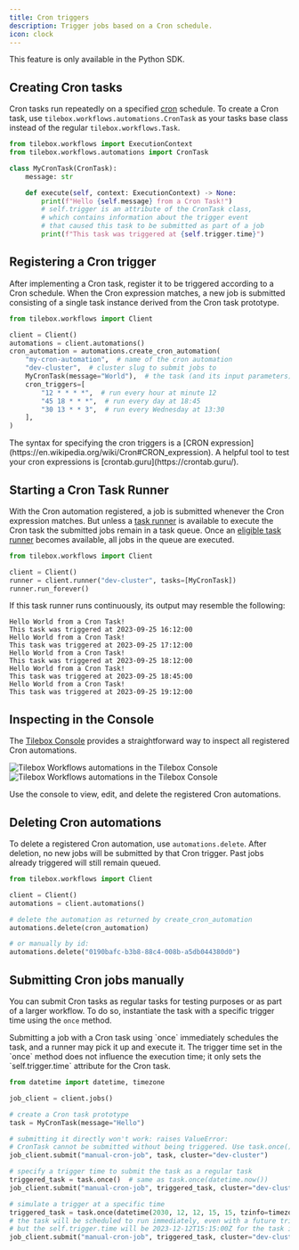 ```yaml
---
title: Cron triggers
description: Trigger jobs based on a Cron schedule.
icon: clock
---
```


<Note>
  This feature is only available in the Python SDK.
</Note>

## Creating Cron tasks

Cron tasks run repeatedly on a specified [cron](https://en.wikipedia.org/wiki/Cron) schedule.
To create a Cron task, use `tilebox.workflows.automations.CronTask` as your tasks base class instead of the regular `tilebox.workflows.Task`.

```python Python
from tilebox.workflows import ExecutionContext
from tilebox.workflows.automations import CronTask

class MyCronTask(CronTask):
    message: str

    def execute(self, context: ExecutionContext) -> None:
        print(f"Hello {self.message} from a Cron Task!")
        # self.trigger is an attribute of the CronTask class,
        # which contains information about the trigger event
        # that caused this task to be submitted as part of a job
        print(f"This task was triggered at {self.trigger.time}")
```

## Registering a Cron trigger

After implementing a Cron task, register it to be triggered according to a Cron schedule.
When the Cron expression matches, a new job is submitted consisting of a single task instance derived from the Cron task prototype.

```python Python
from tilebox.workflows import Client

client = Client()
automations = client.automations()
cron_automation = automations.create_cron_automation(
    "my-cron-automation",  # name of the cron automation
    "dev-cluster",  # cluster slug to submit jobs to
    MyCronTask(message="World"),  # the task (and its input parameters) to run repeatedly
    cron_triggers=[
        "12 * * * *",  # run every hour at minute 12
        "45 18 * * *",  # run every day at 18:45
        "30 13 * * 3",  # run every Wednesday at 13:30
    ],
)
```

<Tip>
    The syntax for specifying the cron triggers is a [CRON expression](https://en.wikipedia.org/wiki/Cron#CRON_expression).
    A helpful tool to test your cron expressions is [crontab.guru](https://crontab.guru/).
</Tip>

## Starting a Cron Task Runner

With the Cron automation registered, a job is submitted whenever the Cron expression matches. But unless a [task runner](/workflows/concepts/task-runners) is available to execute the Cron task the submitted jobs remain in a task queue.
Once an [eligible task runner](/workflows/concepts/task-runners#task-selection) becomes available, all jobs in the queue are executed.

```python Python
from tilebox.workflows import Client

client = Client()
runner = client.runner("dev-cluster", tasks=[MyCronTask])
runner.run_forever()
```

If this task runner runs continuously, its output may resemble the following:

```plaintext Output
Hello World from a Cron Task!
This task was triggered at 2023-09-25 16:12:00
Hello World from a Cron Task!
This task was triggered at 2023-09-25 17:12:00
Hello World from a Cron Task!
This task was triggered at 2023-09-25 18:12:00
Hello World from a Cron Task!
This task was triggered at 2023-09-25 18:45:00
Hello World from a Cron Task!
This task was triggered at 2023-09-25 19:12:00
```

## Inspecting in the Console

The [Tilebox Console](https://console.tilebox.com/workflows/automations) provides a straightforward way to inspect all registered Cron automations.

<Frame>
  <img src="/assets/console/automation-edit-light.png" alt="Tilebox Workflows automations in the Tilebox Console" className="dark:hidden" />
  <img src="/assets/console/automation-edit-dark.png" alt="Tilebox Workflows automations in the Tilebox Console" className="hidden dark:block" />
</Frame>

Use the console to view, edit, and delete the registered Cron automations.

## Deleting Cron automations

To delete a registered Cron automation, use `automations.delete`. After deletion, no new jobs will be submitted by that Cron trigger. Past jobs already triggered will still remain queued.

```python Python
from tilebox.workflows import Client

client = Client()
automations = client.automations()

# delete the automation as returned by create_cron_automation
automations.delete(cron_automation)

# or manually by id:
automations.delete("0190bafc-b3b8-88c4-008b-a5db044380d0")
```

## Submitting Cron jobs manually

You can submit Cron tasks as regular tasks for testing purposes or as part of a larger workflow. To do so, instantiate the task with a specific trigger time using the `once` method.

<Note>
    Submitting a job with a Cron task using `once` immediately schedules the task, and a runner may pick it up and execute it. The trigger time set in the `once` method does not influence the execution time; it only sets the `self.trigger.time` attribute for the Cron task.
</Note>

```python Python
from datetime import datetime, timezone

job_client = client.jobs()

# create a Cron task prototype
task = MyCronTask(message="Hello")

# submitting it directly won't work: raises ValueError:
# CronTask cannot be submitted without being triggered. Use task.once().
job_client.submit("manual-cron-job", task, cluster="dev-cluster")

# specify a trigger time to submit the task as a regular task
triggered_task = task.once()  # same as task.once(datetime.now())
job_client.submit("manual-cron-job", triggered_task, cluster="dev-cluster")

# simulate a trigger at a specific time
triggered_task = task.once(datetime(2030, 12, 12, 15, 15, tzinfo=timezone.utc))
# the task will be scheduled to run immediately, even with a future trigger time
# but the self.trigger.time will be 2023-12-12T15:15:00Z for the task instance
job_client.submit("manual-cron-job", triggered_task, cluster="dev-cluster")
```
